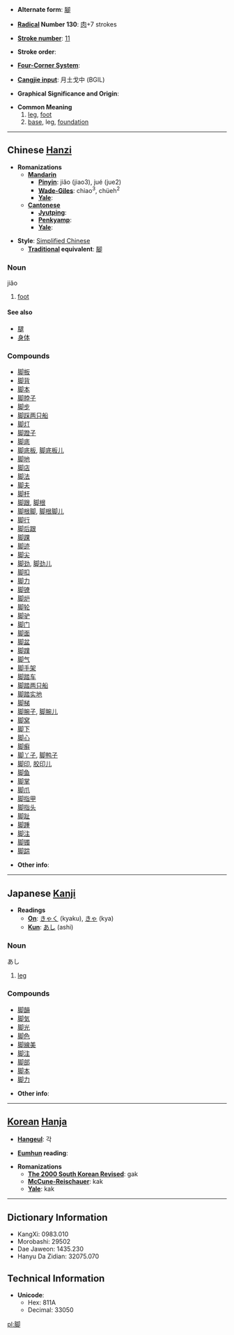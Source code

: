 * '''Alternate form''': [[腳]]

* '''[[Wiktionary:Chinese radical index| Radical]] Number 130''': [[Wiktionary:Chinese radical index 肉|肉]]+7 strokes

* '''[[Wiktionary:Chinese total strokes index|Stroke number]]''': [[Wiktionary:Chinese total strokes index 11|11]]

* '''Stroke order''': 

* '''[[Wiktionary:Chinese four corner index|Four-Corner System]]''': 

* '''[[Wiktionary:Chinese Cangjie index|Cangjie input]]''': 月土戈中 (BGIL)

* '''Graphical Significance and Origin''': 

* '''Common Meaning'''
*# [[leg]], [[foot]]
*# [[base]], leg, [[foundation]]


----

== Chinese [[Hanzi]] ==

* '''Romanizations'''
** '''[[Mandarin]]'''
*** '''[[Pinyin]]''': jiǎo (jiao3), jué (jue2)
*** '''[[Wade-Giles]]''': chiao<sup>3</sup>, chüeh<sup>2</sup>
*** '''[[Yale]]''': 
** '''[[Cantonese]]'''
*** '''[[Jyutping]]''':
*** '''[[Penkyamp]]''': 
*** '''[[Yale]]''': 

* '''Style''': [[Simplified Chinese]] 
** '''[[Traditional Chinese|Traditional]] equivalent''': [[腳]]

===Noun===
jiǎo
# [[foot]]

====See also====
*[[腿]]
*[[身体]]

===Compounds===
*[[脚板]]
*[[脚背]]
*[[脚本]]
*[[脚脖子]]
*[[脚步]]
*[[脚踩两只船]]
*[[脚灯]]
*[[脚蹬子]]
*[[脚底]]
*[[脚底板]], [[脚底板儿]]
*[[脚地]]
*[[脚店]]
*[[脚法]]
*[[脚夫]]
*[[脚杆]]
*[[脚跟]], [[脚根]]
*[[脚根脚]], [[脚根脚儿]]
*[[脚行]]
*[[脚后跟]]
*[[脚踝]]
*[[脚迹]]
*[[脚尖]]
*[[脚劲]], [[脚劲儿]]
*[[脚扣]]
*[[脚力]]
*[[脚镣]]
*[[脚炉]]
*[[脚轮]]
*[[脚驴]]
*[[脚门]]
*[[脚面]]
*[[脚盆]]
*[[脚蹼]]
*[[脚气]]
*[[脚手架]]
*[[脚踏车]]
*[[脚踏两只船]]
*[[脚踏实地]]
*[[脚梯]]
*[[脚腕子]], [[脚腕儿]]
*[[脚窝]]
*[[脚下]]
*[[脚心]]
*[[脚癣]]
*[[脚丫子]], [[脚鸭子]]
*[[脚印]], [[胶印儿]]
*[[脚鱼]]
*[[脚掌]]
*[[脚爪]]
*[[脚指甲]]
*[[脚指头]]
*[[脚趾]]
*[[脚踵]]
*[[脚注]]
*[[脚镯]]
*[[脚踪]]

* '''Other info''': 

----

== Japanese [[Kanji]] ==

* '''Readings'''
** '''[[On]]''': [[きゃく]] (kyaku), [[きゃ]] (kya)
** '''[[Kun]]''': [[あし]] (ashi)

===Noun===
あし
# [[leg]]

===Compounds===
*[[脚韻]]
*[[脚気]]
*[[脚光]]
*[[脚色]]
*[[脚線美]]
*[[脚注]]
*[[脚部]]
*[[脚本]]
*[[脚力]]

* '''Other info''':  

----

== [[Korean]] [[Hanja]] ==

* '''[[Hangeul]]''': 각

* '''[[Eumhun]] reading''': 

* '''Romanizations'''
** '''[[The 2000 South Korean Revised Romanization|The 2000 South Korean Revised]]''': gak
** '''[[McCune-Reischauer]]''': kak
** '''[[Yale]]''': kak

----

== Dictionary Information ==

* KangXi: 0983.010
* Morobashi: 29502
* Dae Jaweon: 1435.230
* Hanyu Da Zidian: 32075.070

== Technical Information ==

* '''Unicode''':
** Hex: 811A
** Decimal: 33050

[[pl:脚]]